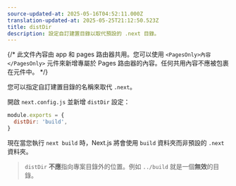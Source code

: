 ```yaml
---
source-updated-at: 2025-05-16T04:52:11.000Z
translation-updated-at: 2025-05-25T21:12:50.523Z
title: distDir
description: 設定自訂建置目錄以取代預設的 .next 目錄。
---
```


{/* 此文件內容由 app 和 pages 路由器共用。您可以使用 `<PagesOnly>內容</PagesOnly>` 元件來新增專屬於 Pages 路由器的內容。任何共用內容不應被包裹在元件中。 */}

您可以指定自訂建置目錄的名稱來取代 `.next`。

開啟 `next.config.js` 並新增 `distDir` 設定：

```js filename="next.config.js"
module.exports = {
  distDir: 'build',
}
```

現在當您執行 `next build` 時，Next.js 將會使用 `build` 資料夾而非預設的 `.next` 資料夾。

> `distDir` **不應**指向專案目錄外的位置。例如 `../build` 就是一個**無效**的目錄。